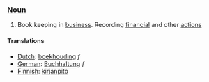 === [[Noun]] ===

#Book keeping in [[business]]. Recording [[financial]] and other [[action]]s

==== Translations ====

*[[Dutch]]: [[boekhouding]] ''f''
*[[German]]: [[Buchhaltung]] ''f''
*[[Finnish]]: [[kirjanpito]]